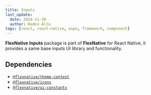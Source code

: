 ```yaml
---
title: Inputs
last_update:
  date: 2024-11-30
  author: Redon Alla
tags: [react, react-native, expo, framework, component]
---
```




**FlexNative Inputs** package is part of **FlexNative** for React Native,
it provides a same base inputs UI library and functionality.

## Dependencies
- [`@flexnative/theme-context`](../../theme/index.mdx)
- [`@flexnative/icons`](../icons/index.mdx)
- [`@flexnative/ui-constants`](../../utilities/ui-constants.mdx)

<Installation title="FlexNative Inputs" name='@flexnative/inputs' />

<DocCardList />